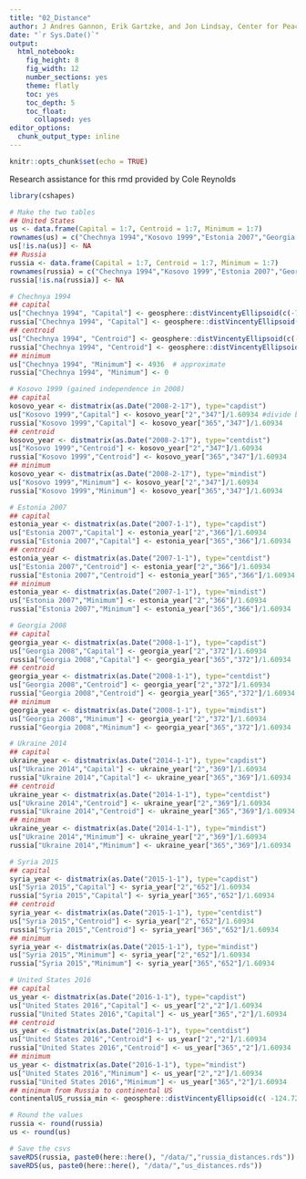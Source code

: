 ---
title: "02_Distance"
author: J Andres Gannon, Erik Gartzke, and Jon Lindsay, Center for Peace and Security Studies (cPASS)
date: "`r Sys.Date()`"
output:
  html_notebook:
    fig_height: 8
    fig_width: 12
    number_sections: yes
    theme: flatly
    toc: yes
    toc_depth: 5
    toc_float:
      collapsed: yes
editor_options:
  chunk_output_type: inline
---

```{r setup, include=FALSE}
knitr::opts_chunk$set(echo = TRUE)
```

Research assistance for this rmd provided by Cole Reynolds

```{r}
library(cshapes)

# Make the two tables
## United States
us <- data.frame(Capital = 1:7, Centroid = 1:7, Minimum = 1:7)
rownames(us) = c("Chechnya 1994","Kosovo 1999","Estonia 2007","Georgia 2008","Ukraine 2014","Syria 2015","United States 2016")
us[!is.na(us)] <- NA
## Russia
russia <- data.frame(Capital = 1:7, Centroid = 1:7, Minimum = 1:7)
rownames(russia) = c("Chechnya 1994","Kosovo 1999","Estonia 2007","Georgia 2008","Ukraine 2014","Syria 2015","United States 2016")
russia[!is.na(russia)] <- NA

# Chechnya 1994
## capital
us["Chechnya 1994", "Capital"] <- geosphere::distVincentyEllipsoid(c(-77.0369,38.9072), c(45.6815, 43.3169), a=6378137, b=6356752.3142, f=1/298.257223563)/1609.34
russia["Chechnya 1994", "Capital"] <- geosphere::distVincentyEllipsoid(c(37.6173, 55.7558), c(45.6815, 43.3169), a=6378137, b=6356752.3142, f=1/298.257223563)/1609.34
## centroid
us["Chechnya 1994", "Centroid"] <- geosphere::distVincentyEllipsoid(c(-112.4617, 45.67955), c(45.72, 43.4), a=6378137, b=6356752.3142, f=1/298.257223563)/1609.34
russia["Chechnya 1994", "Centroid"] <- geosphere::distVincentyEllipsoid(c(96.68656, 61.98052), c(45.72, 43.4), a=6378137, b=6356752.3142, f=1/298.257223563)/1609.34
## minimum
us["Chechnya 1994", "Minimum"] <- 4936  # approximate
russia["Chechnya 1994", "Minimum"] <- 0

# Kosovo 1999 (gained independence in 2008)
## capital
kosovo_year <- distmatrix(as.Date("2008-2-17"), type="capdist")
us["Kosovo 1999","Capital"] <- kosovo_year["2","347"]/1.60934 #divide by constant to convert to miles
russia["Kosovo 1999","Capital"] <- kosovo_year["365","347"]/1.60934
## centroid
kosovo_year <- distmatrix(as.Date("2008-2-17"), type="centdist")
us["Kosovo 1999","Centroid"] <- kosovo_year["2","347"]/1.60934
russia["Kosovo 1999","Centroid"] <- kosovo_year["365","347"]/1.60934
## minimum
kosovo_year <- distmatrix(as.Date("2008-2-17"), type="mindist")
us["Kosovo 1999","Minimum"] <- kosovo_year["2","347"]/1.60934
russia["Kosovo 1999","Minimum"] <- kosovo_year["365","347"]/1.60934

# Estonia 2007
## capital
estonia_year <- distmatrix(as.Date("2007-1-1"), type="capdist")
us["Estonia 2007","Capital"] <- estonia_year["2","366"]/1.60934
russia["Estonia 2007","Capital"] <- estonia_year["365","366"]/1.60934
## centroid
estonia_year <- distmatrix(as.Date("2007-1-1"), type="centdist")
us["Estonia 2007","Centroid"] <- estonia_year["2","366"]/1.60934
russia["Estonia 2007","Centroid"] <- estonia_year["365","366"]/1.60934
## minimum
estonia_year <- distmatrix(as.Date("2007-1-1"), type="mindist")
us["Estonia 2007","Minimum"] <- estonia_year["2","366"]/1.60934
russia["Estonia 2007","Minimum"] <- estonia_year["365","366"]/1.60934

# Georgia 2008
## capital
georgia_year <- distmatrix(as.Date("2008-1-1"), type="capdist")
us["Georgia 2008","Capital"] <- georgia_year["2","372"]/1.60934
russia["Georgia 2008","Capital"] <- georgia_year["365","372"]/1.60934
## centroid
georgia_year <- distmatrix(as.Date("2008-1-1"), type="centdist")
us["Georgia 2008","Centroid"] <- georgia_year["2","372"]/1.60934
russia["Georgia 2008","Centroid"] <- georgia_year["365","372"]/1.60934
## minimum
georgia_year <- distmatrix(as.Date("2008-1-1"), type="mindist")
us["Georgia 2008","Minimum"] <- georgia_year["2","372"]/1.60934
russia["Georgia 2008","Minimum"] <- georgia_year["365","372"]/1.60934

# Ukraine 2014
## capital
ukraine_year <- distmatrix(as.Date("2014-1-1"), type="capdist")
us["Ukraine 2014","Capital"] <- ukraine_year["2","369"]/1.60934
russia["Ukraine 2014","Capital"] <- ukraine_year["365","369"]/1.60934
## centroid
ukraine_year <- distmatrix(as.Date("2014-1-1"), type="centdist")
us["Ukraine 2014","Centroid"] <- ukraine_year["2","369"]/1.60934
russia["Ukraine 2014","Centroid"] <- ukraine_year["365","369"]/1.60934
## minimum
ukraine_year <- distmatrix(as.Date("2014-1-1"), type="mindist")
us["Ukraine 2014","Minimum"] <- ukraine_year["2","369"]/1.60934
russia["Ukraine 2014","Minimum"] <- ukraine_year["365","369"]/1.60934

# Syria 2015
## capital
syria_year <- distmatrix(as.Date("2015-1-1"), type="capdist")
us["Syria 2015","Capital"] <- syria_year["2","652"]/1.60934
russia["Syria 2015","Capital"] <- syria_year["365","652"]/1.60934
## centroid
syria_year <- distmatrix(as.Date("2015-1-1"), type="centdist")
us["Syria 2015","Centroid"] <- syria_year["2","652"]/1.60934
russia["Syria 2015","Centroid"] <- syria_year["365","652"]/1.60934
## minimum
syria_year <- distmatrix(as.Date("2015-1-1"), type="mindist")
us["Syria 2015","Minimum"] <- syria_year["2","652"]/1.60934
russia["Syria 2015","Minimum"] <- syria_year["365","652"]/1.60934

# United States 2016
## capital
us_year <- distmatrix(as.Date("2016-1-1"), type="capdist")
us["United States 2016","Capital"] <- us_year["2","2"]/1.60934
russia["United States 2016","Capital"] <- us_year["365","2"]/1.60934
## centroid
us_year <- distmatrix(as.Date("2016-1-1"), type="centdist")
us["United States 2016","Centroid"] <- us_year["2","2"]/1.60934
russia["United States 2016","Centroid"] <- us_year["365","2"]/1.60934
## minimum
us_year <- distmatrix(as.Date("2016-1-1"), type="mindist")
us["United States 2016","Minimum"] <- us_year["2","2"]/1.60934
russia["United States 2016","Minimum"] <- us_year["365","2"]/1.60934
## minimum from Russia to continental US
continentalUS_russia_min <- geosphere::distVincentyEllipsoid(c( -124.721483, 48.389246), c(-169.673451, 66.048753), a=6378137, b=6356752.3142, f=1/298.257223563)/1609.34

# Round the values
russia <- round(russia)
us <- round(us)

# Save the csvs
saveRDS(russia, paste0(here::here(), "/data/","russia_distances.rds"))
saveRDS(us, paste0(here::here(), "/data/","us_distances.rds"))
```
